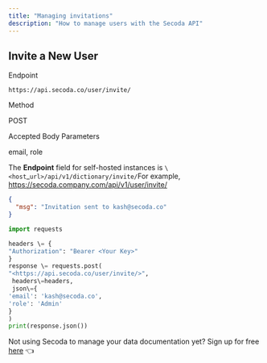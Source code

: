 ```yaml
---
title: "Managing invitations"
description: "How to manage users with the Secoda API"
---
```


## Invite a New User

Endpoint

`https://api.secoda.co/user/invite/`

Method

POST

Accepted Body Parameters

email, role

The **Endpoint** field for self-hosted instances is `\<host`\_`url>/api/v1/dictionary/invite/`For example, https://secoda.company.com/api/v1/user/invite/

```json Sample Response
{
  "msg": "Invitation sent to kash@secoda.co"
}
```

```python Python Example
import requests

headers \= {
"Authorization": "Bearer <Your Key>"
}
response \= requests.post(
"<https://api.secoda.co/user/invite/>",
 headers\=headers,
 json\={
'email': 'kash@secoda.co',
'role': 'Admin'
}
)
print(response.json())
```

Not using Secoda to manage your data documentation yet? Sign up for free [here](https://app.secoda.co) 👈
